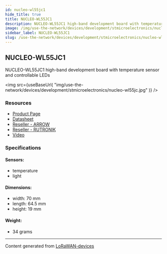 ```yaml
---
id: nucleo-wl55jc1
hide_title: true
title: NUCLEO-WL55JC1
description: NUCLEO-WL55JC1 high-band development board with temperature sensor and controllable LEDs
image: /img/use-the-network/devices/development/stmicroelectronics/nucleo-wl55jc.jpg
sidebar_label: NUCLEO-WL55JC1
slug: /use-the-network/devices/development/stmicroelectronics/nucleo-wl55jc1
---
```



## NUCLEO-WL55JC1

NUCLEO-WL55JC1 high-band development board with temperature sensor and controllable LEDs

<img
src={useBaseUrl(
"img/use-the-network/devices/development/stmicroelectronics/nucleo-wl55jc.jpg"
)}
/>

### Resources

- [Product Page](https://www.st.com/en/evaluation-tools/nucleo-wl55jc.html)
- [Datasheet](https://www.st.com/resource/en/data_brief/nucleo-wl55jc.pdf)
- [Reseller - ARROW](https://www.arrow.com/en/products/nucleo-wl55jc1/stmicroelectronics)
- [Reseller - RUTRONIK](https://www.rutronik24.com/product/st/nucleo-wl55jc1/14201387.html)
- [Video](https://www.youtube.com/watch?v=ZFtIlLbDXlo)

### Specifications

#### Sensors:
- temperature
- light
#### Dimensions:
- width: 70 mm
- length: 64.5 mm
- height: 19 mm
#### Weight: 
- 34 grams



---
Content generated from [LoRaWAN-devices](https://github.com/TheThingsNetwork/lorawan-devices)